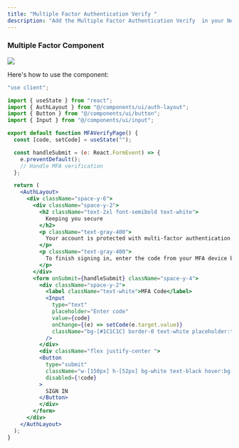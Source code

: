 ```yaml
---
title: "Multiple Factor Authentication Verify "
description: "Add the Multiple Factor Authentication Verify  in your Next.js project"
---
```


### Multiple Factor Component 

<Frame>
  <img src="/images/mfaverify.png" style={{ borderRadius: '0.5rem' }} />
</Frame>

Here's how to use the  component:

```jsx
"use client";

import { useState } from "react";
import { AuthLayout } from "@/components/ui/auth-layout";
import { Button } from "@/components/ui/button";
import { Input } from "@/components/ui/input";

export default function MFAVerifyPage() {
  const [code, setCode] = useState("");

  const handleSubmit = (e: React.FormEvent) => {
    e.preventDefault();
    // Handle MFA verification
  };

  return (
    <AuthLayout>
      <div className="space-y-6">
        <div className="space-y-2">
          <h2 className="text-2xl font-semibold text-white">
            Keeping you secure
          </h2>
          <p className="text-gray-400">
            Your account is protected with multi-factor authentication (MFA)
          </p>
          <p className="text-gray-400">
            To finish signing in, enter the code from your MFA device below.
          </p>
        </div>
        <form onSubmit={handleSubmit} className="space-y-4">
          <div className="space-y-2">
            <label className="text-white">MFA Code</label>
            <Input
              type="text"
              placeholder="Enter code"
              value={code}
              onChange={(e) => setCode(e.target.value)}
              className="bg-[#1C1C1C] border-0 text-white placeholder:text-gray-500"
            />
          </div>
          <div className="flex justify-center ">
          <Button
            type="submit"
            className="w-[150px] h-[52px] bg-white text-black hover:bg-gray-100 rounded-lg text-[15px] font-medium "
            disabled={!code}
          >
            SIGN IN
          </Button>
          </div>
        </form>
      </div>
    </AuthLayout>
  );
}




```
